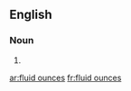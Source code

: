 {{also|fluidounces}}
==English==

===Noun===
{{head|en|noun plural form|head=[[fluid]] [[ounces]]}}

# {{plural of|fluid ounce|lang=en}}

[[ar:fluid ounces]]
[[fr:fluid ounces]]